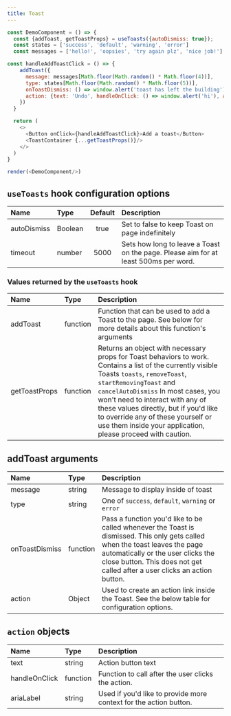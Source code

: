 ```yaml
---
title: Toast
---
```


```javascript live noinline
const DemoComponent = () => {
  const {addToast, getToastProps} = useToasts({autoDismiss: true});
  const states = ['success', 'default', 'warning', 'error']
  const messages = ['hello!', 'oopsies', 'try again plz', 'nice job!']

const handleAddToastClick = () => {
    addToast({
      message: messages[Math.floor(Math.random() * Math.floor(4))],
      type: states[Math.floor(Math.random() * Math.floor(5))],
      onToastDismiss: () => window.alert('toast has left the building'),
      action: {text: 'Undo', handleOnClick: () => window.alert('hi'), ariaLabel: "Undo approval"}
    })
  }

  return (
    <>
      <Button onClick={handleAddToastClick}>Add a toast</Button>
      <ToastContainer {...getToastProps()}/>
    </>
  )
}

render(<DemoComponent/>)
```

## `useToasts` hook configuration options

| Name | Type | Default | Description |
| :- | :- | :-: | :- |
| autoDismiss | Boolean | true | Set to false to keep Toast on page indefinitely |
| timeout | number | 5000 | Sets how long to leave a Toast on the page. Please aim for at least 500ms per word. |


### Values returned by the `useToasts` hook
| Name | Type | Description |
| :- | :- | :- |
| addToast | function| Function that can be used to add a Toast to the page. See below for more details about this function's arguments |
| getToastProps | function | Returns an object with necessary props for Toast behaviors to work. Contains a list of the currently visible Toasts `toasts`, `removeToast`, `startRemovingToast` and `cancelAutoDismiss` In most cases, you won't need to interact with any of these values directly, but if you'd like to override any of these yourself or use them inside your application, please proceed with caution. |


## addToast arguments

| Name | Type | Description |
| :- | :- | :- |
| message | string | Message to display inside of toast |
| type| string | One of `success`, `default`, `warning` or `error` |
| onToastDismiss | function | Pass a function you'd like to be called whenever the Toast is dismissed. This only gets called when the toast leaves the page automatically or the user clicks the close button. This does not get called after a user clicks an action button. |
| action | Object | Used to create an action link inside the Toast. See the below table for configuration options. |

## `action` objects

| Name | Type | Description |
| :- | :- | :- |
| text | string | Action button text |
| handleOnClick | function | Function to call after the user clicks the action. |
| ariaLabel | string | Used if you'd like to provide more context for the action button. |
